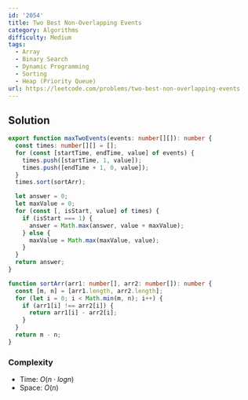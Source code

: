 ```yaml
---
id: '2054'
title: Two Best Non-Overlapping Events
category: Algorithms
difficulty: Medium
tags:
  - Array
  - Binary Search
  - Dynamic Programming
  - Sorting
  - Heap (Priority Queue)
url: https://leetcode.com/problems/two-best-non-overlapping-events
---
```


## Solution

```typescript showLineNumbers
export function maxTwoEvents(events: number[][]): number {
  const times: number[][] = [];
  for (const [startTime, endTime, value] of events) {
    times.push([startTime, 1, value]);
    times.push([endTime + 1, 0, value]);
  }
  times.sort(sortArr);

  let answer = 0;
  let maxValue = 0;
  for (const [, isStart, value] of times) {
    if (isStart === 1) {
      answer = Math.max(answer, value + maxValue);
    } else {
      maxValue = Math.max(maxValue, value);
    }
  }
  return answer;
}

function sortArr(arr1: number[], arr2: number[]): number {
  const [m, n] = [arr1.length, arr2.length];
  for (let i = 0; i < Math.min(m, n); i++) {
    if (arr1[i] !== arr2[i]) {
      return arr1[i] - arr2[i];
    }
  }
  return m - n;
}
```

### Complexity

- Time: $O(n \cdot logn)$
- Space: $O(n)$
